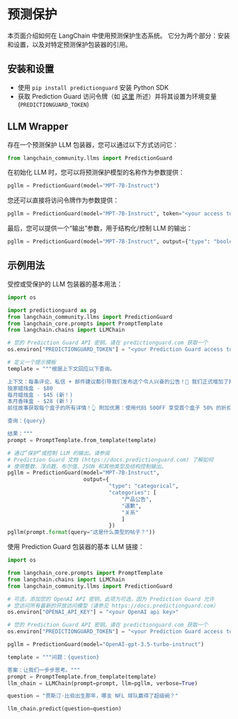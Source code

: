 # 预测保护

本页面介绍如何在 LangChain 中使用预测保护生态系统。
它分为两个部分：安装和设置，以及对特定预测保护包装器的引用。

## 安装和设置
- 使用 `pip install predictionguard` 安装 Python SDK
- 获取 Prediction Guard 访问令牌（如 [这里](https://docs.predictionguard.com/) 所述）并将其设置为环境变量 (`PREDICTIONGUARD_TOKEN`)

## LLM Wrapper

存在一个预测保护 LLM 包装器，您可以通过以下方式访问它：
```python
from langchain_community.llms import PredictionGuard
```

在初始化 LLM 时，您可以将预测保护模型的名称作为参数提供：
```python
pgllm = PredictionGuard(model="MPT-7B-Instruct")
```

您还可以直接将访问令牌作为参数提供：
```python
pgllm = PredictionGuard(model="MPT-7B-Instruct", token="<your access token>")
```

最后，您可以提供一个“输出”参数，用于结构化/控制 LLM 的输出：
```python
pgllm = PredictionGuard(model="MPT-7B-Instruct", output={"type": "boolean"})
```

## 示例用法

受控或受保护的 LLM 包装器的基本用法：
```python
import os

import predictionguard as pg
from langchain_community.llms import PredictionGuard
from langchain_core.prompts import PromptTemplate
from langchain.chains import LLMChain

# 您的 Prediction Guard API 密钥。请在 predictionguard.com 获取一个
os.environ["PREDICTIONGUARD_TOKEN"] = "<your Prediction Guard access token>"

# 定义一个提示模板
template = """根据上下文回应以下查询。

上下文：每条评论、私信 + 邮件建议都引导我们发布这个令人兴奋的公告！🎉 我们正式增加了两个新的蜡烛订阅盒选项！📦
独家蜡烛盒 - $80 
每月蜡烛盒 - $45 (新！)
本月香味盒 - $28 (新！)
前往故事获取每个盒子的所有详情！👆 附加优惠：使用代码 50OFF 享受首个盒子 50% 的折扣！🎉

查询：{query}

结果："""
prompt = PromptTemplate.from_template(template)

# 通过“保护”或控制 LLM 的输出。请参阅 
# Prediction Guard 文档 (https://docs.predictionguard.com) 了解如何 
# 使用整数、浮点数、布尔值、JSON 和其他类型及结构控制输出。
pgllm = PredictionGuard(model="MPT-7B-Instruct", 
                        output={
                                "type": "categorical",
                                "categories": [
                                    "产品公告", 
                                    "道歉", 
                                    "关系"
                                    ]
                                })
pgllm(prompt.format(query="这是什么类型的帖子？"))
```

使用 Prediction Guard 包装器的基本 LLM 链接：
```python
import os

from langchain_core.prompts import PromptTemplate
from langchain.chains import LLMChain
from langchain_community.llms import PredictionGuard

# 可选，添加您的 OpenAI API 密钥。此项为可选，因为 Prediction Guard 允许
# 您访问所有最新的开放访问模型（请参见 https://docs.predictionguard.com）
os.environ["OPENAI_API_KEY"] = "<your OpenAI api key>"

# 您的 Prediction Guard API 密钥。请在 predictionguard.com 获取一个
os.environ["PREDICTIONGUARD_TOKEN"] = "<your Prediction Guard access token>"

pgllm = PredictionGuard(model="OpenAI-gpt-3.5-turbo-instruct")

template = """问题：{question}

答案：让我们一步步思考。"""
prompt = PromptTemplate.from_template(template)
llm_chain = LLMChain(prompt=prompt, llm=pgllm, verbose=True)

question = "贾斯汀·比伯出生那年，哪支 NFL 球队赢得了超级碗？"

llm_chain.predict(question=question)
```
